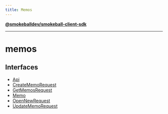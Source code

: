 ```yaml
---
title: Memos
---
```

[**@smokeballdev/smokeball-client-sdk**](../../../README.md)

***

# memos

## Interfaces

- [Api](interfaces/Api.md)
- [CreateMemoRequest](interfaces/CreateMemoRequest.md)
- [GetMemosRequest](interfaces/GetMemosRequest.md)
- [Memo](interfaces/Memo.md)
- [OpenNewRequest](interfaces/OpenNewRequest.md)
- [UpdateMemoRequest](interfaces/UpdateMemoRequest.md)
